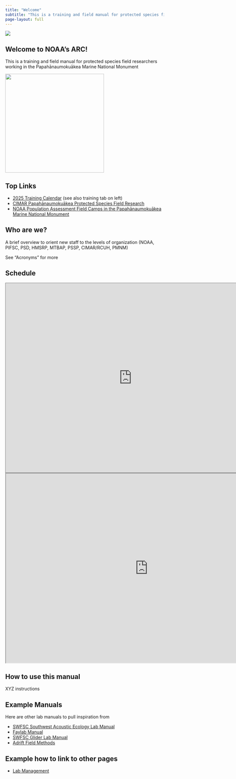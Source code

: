 ```yaml
---
title: "Welcome"
subtitle: "This is a training and field manual for protected species field researchers working in the Papahānaumokuākea Marine National Monument"
page-layout: full
---
```


![](content/images/2018_EastPano-light.JPG)

## Welcome to NOAA's ARC!

This is a training and field manual for protected species field researchers working in the Papahānaumokuākea Marine National Monument

![](content/images/FieldCampSticker0827 shrunk to fit.jpg){width="313"}

## Top Links

-   [2025 Training Calendar](https://docs.google.com/spreadsheets/d/1OV38aqmozr1M2S0mQMCeSKyBR_erWXjjPL0ZV0qQPqk/edit?gid=835735977#gid=835735977) (see also training tab on left)
-   [CIMAR Papahānaumokuākea Protected Species Field Research](https://www.soest.hawaii.edu/cimar/pps_field_research/)
-   [NOAA Population Assessment Field Camps in the Papahānaumokuākea Marine National Monument](https://www.fisheries.noaa.gov/pacific-islands/population-assessments/population-assessment-field-camps-papahanaumokuakea-marine-national-monument)

## Who are we?

A brief overview to orient new staff to the levels of organization
(NOAA, PIFSC, PSD, HMSRP, MTBAP, PSSP, CIMAR/RCUH, PMNM)

See "Acronyms" for more

## Schedule

<iframe src="https://calendar.google.com/calendar/embed?height=600&amp;wkst=1&amp;ctz=Pacific%2FHonolulu&amp;showPrint=0&amp;src=N3RnZGRudW9jMWhxOHU0dnNuZDU0anFzamNAZ3JvdXAuY2FsZW5kYXIuZ29vZ2xlLmNvbQ&amp;color=%23009688" style="border:solid 1px #777" width="800" height="600" frameborder="0" scrolling="no">

</iframe>

<iframe width="900" height="600" src="https://docs.google.com/spreadsheets/d/e/2PACX-1vRLiWG8-yKRB3l3V-F4a0ZVrmpunM-2TlbSa4Lhm0vQgCOI76CSgQwZZeHlc-B2k1uvw09apKIVACSf/pubhtml?widget=true&amp;headers=false"></iframe>

## How to use this manual

XYZ instructions

## Example Manuals

Here are other lab manuals to pull inspiration from

-   [SWFSC Southwest Acoustic Ecology Lab Manual](https://sael-swfsc.github.io/SAEL-lab-manual/)
-   [Faylab Manual](https://thefaylab.github.io/lab-manual/)
-   [SWFSC Glider Lab Manual](https://swfsc.github.io/glider-lab-manual/)
-   [Adrift Field Methods](https://sael-swfsc.github.io/adrift-field-methods/)

## Example how to link to other pages

-   [Lab Management](https://nmfs-ost.github.io/PAM_template_lab_manual/content/LabManagement.html)
